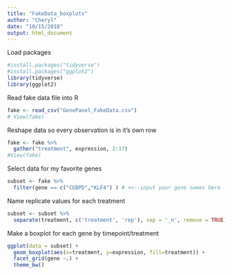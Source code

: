 ```yaml
---
title: "FakeData_boxplots"
author: "Cheryl"
date: "10/15/2018"
output: html_document
---
```

Load packages
```r
#install.packages("tidyverse")
#install.packages("ggplot2")
library(tidyverse)
library(ggplot2)
```

Read fake data file into R
```r
fake <- read_csv("GenePanel_FakeData.csv")
# View(fake)
```
Reshape data so every observation is in it's own row
```r
fake <- fake %>% 
  gather("treatment", expression, 2:17) 
#View(fake)
```

Select data for my favorite genes
```r
subset <- fake %>% 
  filter(gene == c("CEBPD","KLF4") ) # <<--input your gene names here
```

Name replicate values for each treatment
```r
subset <- subset %>%
  separate(treatment, c('treatment', 'rep'), sep = '_n', remove = TRUE) 
```


Make a boxplot for each gene by timepoint/treatment
```r
ggplot(data = subset) + 
  geom_boxplot(aes(x=treatment, y=expression, fill=treatment)) +
  facet_grid(gene ~.) +
  theme_bw()
```





